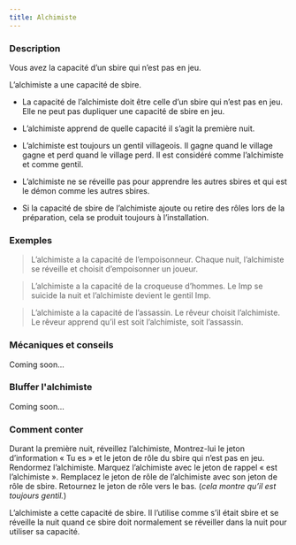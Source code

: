 ```yaml
---
title: Alchimiste
---
```



<Role ALCHIMISTE header />

### Description

Vous avez la capacité d’un sbire qui n’est pas en jeu.

L’alchimiste a une capacité de sbire.

-   La capacité de l’alchimiste doit être celle d’un sbire qui n’est pas en jeu. Elle ne peut pas dupliquer une capacité de sbire en jeu.

-   L’alchimiste apprend de quelle capacité il s’agit la première nuit.

-   L’alchimiste est toujours un gentil villageois. Il gagne quand le village gagne et perd quand le village perd. Il est considéré comme l’alchimiste et comme gentil.

-   L’alchimiste ne se réveille pas pour apprendre les autres sbires et qui est le démon comme les autres sbires.

-   Si la capacité de sbire de l’alchimiste ajoute ou retire des rôles lors de la préparation, cela se produit toujours à l’installation.

### Exemples 

> L’alchimiste a la capacité de l’empoisonneur. Chaque nuit, l’alchimiste se réveille et choisit d’empoisonner un joueur.

> L’alchimiste a la capacité de la croqueuse d’hommes. Le Imp se suicide la nuit et l’alchimiste devient le gentil Imp.

> L’alchimiste a la capacité de l’assassin. Le rêveur choisit l’alchimiste. Le rêveur apprend qu’il est soit l’alchimiste, soit l’assassin. 

### Mécaniques et conseils

Coming soon...

### Bluffer l'alchimiste

Coming soon...

### Comment conter

Durant la première nuit, réveillez l’alchimiste, Montrez-lui le jeton d’information « Tu es » et le jeton de rôle du sbire qui n’est pas en jeu. Rendormez l’alchimiste. Marquez l’alchimiste avec le jeton de rappel « est l’alchimiste ». Remplacez le jeton de rôle de l’alchimiste avec son jeton de rôle de sbire. Retournez le jeton de rôle vers le bas. (_cela montre qu’il est toujours gentil._)

L’alchimiste a cette capacité de sbire. Il l’utilise comme s’il était sbire et se réveille la nuit quand ce sbire doit normalement se réveiller dans la nuit pour utiliser sa capacité.